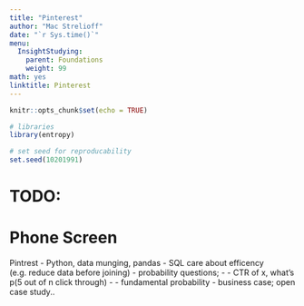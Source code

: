 ```yaml
---
title: "Pinterest"
author: "Mac Strelioff"
date: "`r Sys.time()`"
menu:
  InsightStudying:
    parent: Foundations
    weight: 99
math: yes
linktitle: Pinterest
---
```


```r
knitr::opts_chunk$set(echo = TRUE)

# libraries
library(entropy)

# set seed for reproducability
set.seed(10201991)
```


# TODO: 


# Phone Screen

Pintrest
- Python, data munging, pandas
- SQL care about efficency (e.g. reduce data before joining)
- probability questions; 
- - CTR of x, what's p(5 out of n click through)
- - fundamental probability
- business case; open case study..

















